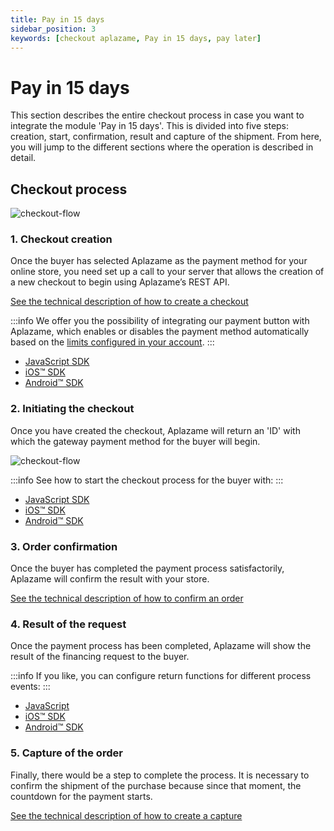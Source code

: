 ```yaml
---
title: Pay in 15 days
sidebar_position: 3
keywords: [checkout aplazame, Pay in 15 days, pay later]
---
```


# Pay in 15 days
This section describes the entire checkout process in case you want to integrate the module 'Pay in 15 days'. This is divided into five steps: creation, start, confirmation, result and capture of the shipment. From here, you will jump to the different sections where the operation is described in detail.

## Checkout process
![checkout-flow](/img/checkout-paylater-integration-flow-en.svg)

### 1. Checkout creation
Once the buyer has selected Aplazame as the payment method for your online store, you need set up a call to your server that allows the creation of a new checkout to begin using Aplazame’s REST API.

[See the technical description of how to create a checkout](../checkout-creation/)

:::info
We offer you the possibility of integrating our payment button with Aplazame, which enables or disables the payment method automatically based on the [limits configured in your account](https://ayuda.aplazame.com/hc/es-es/articles/360014973600--C%C3%B3mo-configurar-el-widget-de-Aplazame-en-tu-tienda-).
:::

* [JavaScript SDK](../sdk-javascript/#check-availability-pay-15-days)
* [iOS™ SDK](../sdk-ios/#check-availability-pay-15-days)
* [Android™ SDK](../sdk-android/#check-availability-pay-15-days)

### 2. Initiating the checkout

<div className="row" style={{alignItems: 'flex-start'}}>
  <div className="col col--6 margin-bottom--lg">
    <p>Once you have created the checkout, Aplazame will return an 'ID' with which the gateway payment method for the buyer will begin.</p>
  </div>
  <div className="col col--6 margin-bottom--lg text-right">

  ![checkout-flow](/img/checkout-paylater-1-welcome.svg)
  </div>
</div>


:::info
See how to start the checkout process for the buyer with:
:::

* [JavaScript SDK](../sdk-javascript/#checkout-setup)
* [iOS™ SDK](../sdk-ios/#checkout-setup)
* [Android™ SDK](../sdk-android/#checkout-setup)

### 3. Order confirmation
Once the buyer has completed the payment process satisfactorily, Aplazame will confirm the result with your store.

[See the technical description of how to confirm an order](../checkout-confirmation/)

### 4. Result of the request
Once the payment process has been completed, Aplazame will show the result of the financing request to the buyer.

:::info
If you like, you can configure return functions for different process events:
:::

* [JavaScript](../sdk-javascript/#checkout-result)
* [iOS™ SDK](../sdk-ios/#checkout-result)
* [Android™ SDK](../sdk-android/#checkout-result)


### 5. Capture of the order
Finally, there would be a step to complete the process. It is necessary to confirm the shipment of the purchase because since that moment, the countdown for the payment starts.

[See the technical description of how to create a capture](../checkout-capture/)
